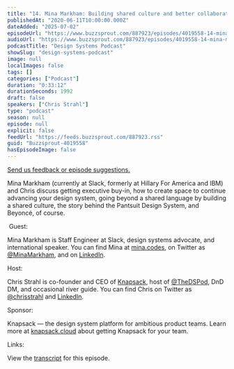 ```yaml
---
title: "14. Mina Markham: Building shared culture and better collaboration between designers and developers"
publishedAt: "2020-06-11T10:00:00.000Z"
dateAdded: "2025-07-02"
episodeUrl: "https://www.buzzsprout.com/887923/episodes/4019558-14-mina-markham-building-shared-culture-and-better-collaboration-between-designers-and-developers.mp3"
audioUrl: "https://www.buzzsprout.com/887923/episodes/4019558-14-mina-markham-building-shared-culture-and-better-collaboration-between-designers-and-developers.mp3"
podcastTitle: "Design Systems Podcast"
showSlug: "design-systems-podcast"
image: null
localImages: false
tags: []
categories: ["Podcast"]
duration: "0:33:12"
durationSeconds: 1992
draft: false
speakers: ["Chris Strahl"]
type: "podcast"
season: null
episode: null
explicit: false
feedUrl: "https://feeds.buzzsprout.com/887923.rss"
guid: "Buzzsprout-4019558"
hasEpisodeImage: false
---
```

[Send us feedback or episode suggestions.](https://www.buzzsprout.com/twilio/text_messages/887923/open_sms)

Mina Markham (currently at Slack, formerly at Hillary For America and IBM) and Chris discuss getting executive buy-in, how to create space to continue advancing your design system, going beyond a shared language by building a shared culture, the story behind the Pantsuit Design System, and Beyoncé, of course.  
  
 Guest:  
  
Mina Markham is Staff Engineer at Slack, design systems advocate, and international speaker. You can find Mina at [mina.codes](http://mina.codes/), on Twitter as [@MinaMarkham](https://twitter.com/MinaMarkham), and on [LinkedIn](https://www.linkedin.com/in/minamarkham/).  
  
Host:  
  
Chris Strahl is co-founder and CEO of [Knapsack](https://www.knapsack.cloud/), host of [@TheDSPod](https://twitter.com/thedspod), DnD DM, and occasional river guide. You can find Chris on Twitter as [@chrisstrahl](https://twitter.com/chrisstrahl) and [LinkedIn](https://www.linkedin.com/in/chrisstrahl/).  
  
Sponsor:  
  
Knapsack — the design system platform for ambitious product teams. Learn more at [knapsack.cloud](https://www.knapsack.cloud/) about getting Knapsack for your team.  
  
Links:  
  
View the [transcript](https://drive.google.com/file/d/1a6TRx17Q8iANOm-h4bbRiIaTxrZwXPch/view?usp=sharing) for this episode.
